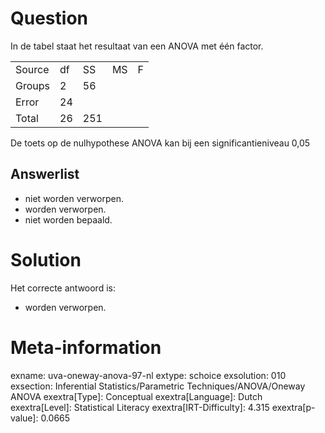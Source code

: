 Question
========

In de tabel staat het resultaat van een ANOVA met één factor.

  -------- ---- ----- ---- ---
  Source   df   SS    MS   F
  Groups   2    56         
  Error    24              
  Total    26   251        
  -------- ---- ----- ---- ---

De toets op de nulhypothese ANOVA kan bij een significantieniveau 0,05

Answerlist
----------

* niet worden verworpen.
* worden verworpen.
* niet worden bepaald.

Solution
========

Het correcte antwoord is: 

* worden verworpen.

Meta-information
================
exname: uva-oneway-anova-97-nl
extype: schoice
exsolution: 010
exsection: Inferential Statistics/Parametric Techniques/ANOVA/Oneway ANOVA
exextra[Type]: Conceptual
exextra[Language]: Dutch
exextra[Level]: Statistical Literacy
exextra[IRT-Difficulty]: 4.315
exextra[p-value]: 0.0665
